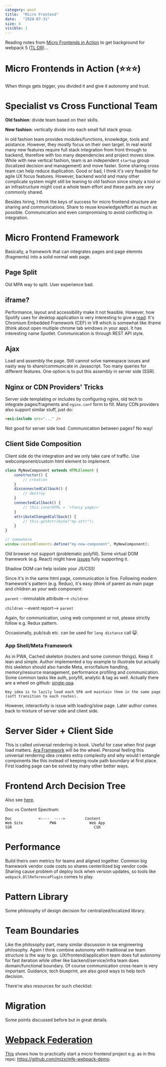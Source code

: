 ```yaml
---
category: post
title:  "Micro Frontend"
date:   "2020-07-31"
size: 4
visible: 1
---
```

Reading notes from [Micro Frontends in Action](https://www.manning.com/books/micro-frontends-in-action) to get background for webpack 5 ([TL;DR](#nowait))...

# Micro Frontends in Action (⭐⭐⭐)
When things gets bigger, you divided it and give it autonomy and trust.


# Specialist vs Cross Functional Team
**Old fashion**: divide team based on their skills.

**New fashion**: vertically divide into each small full stack group.

In old fashion team provides modules/functions, knowledge, tools and asistance. However, they mostly focus on their own target. In real world many new features require full stack integration from front through to backend, therefore with too many dependencies and project moves slow. While with new vertical fashion, team is an independent `startup` group (localized decision and management) and move faster. Some sharing cross team can help reduce duplication. Good or bad, I think it's very feasible for agile UX focus features. However, backend world and many other complicate system might still be leaning to old fashion since simply a tool or an infrastructure might cost a whole team effort and these parts are very commonly shared.

Besides hiring, I think the keys of success for micro frontend structure are sharing and communications. Share to reuse knowledge/effort as much as possible. Communication and even compromising to avoid conflicting in integration.

# Micro Frontend Framework
Basically, a framework that can integrates pages and page elemnts (fragments) into a solid normal web page. 

## Page Split
Old MPA way to split. User experience bad.

## iframe?
Performance, layout and accessibility make it not feasible. However, how Spotify uses for desktop application is very interesting to give a [read](https://www.quora.com/How-is-JavaScript-used-within-the-Spotify-desktop-application-Is-it-packaged-up-and-run-locally-only-retrieving-the-assets-as-and-when-needed-What-JavaScript-VM-is-used/answer/Mattias-Petter-Johansson). It's Chromium Embedded Framework (CEF) in V8 which is somewhat like iframe (think about open multiple chrome tab windows in your app). It has interesting name Spotlet. Communication is through REST API style.

## Ajax
Load and assembly the page. Still cannot solve namespace issues and nasty way to share/communicate in Javascript. Too many queries for different features. One option is to put this assembly in server side (SSR).

## Nginx or CDN Providers' Tricks
Server side templating or includes by configuring nginx, old tech to integrate pages/fragments and `nginx.conf` form to fill. Many CDN providers also support similar stuff, just do: 
```html
<esi:include src="..." />
```
Not good for server side load. Communication between pages? No way!

## Client Side Composition
Client side do the integration and we only take care of traffic. Use webcomponent/custom html element to implement. 
```javascript
class MyNewComponent extends HTMLElement {
    constructor() {
        // creation
    }
    disconnectedCallback() {
        // destroy
    }
    connectedCallback() {
        // this.innerHTML = `<fancy page/>`
    }
    attributeChangedCallback() {
        // this.getAttribute("my-attr");
    }
}

// somewhere
window.customElements.define("my-new-component", MyNewComponent);
```

Old browser not support (problematic polyfill). Some virtual DOM framework (e.g. React) might have [issues](https://custom-elements-everywhere.com/#react) fully supporting it.

Shadow DOM can help isolate your JS/CSS!

Since it's in the same html page, communication is fine. Following modern framework's pattern (e.g. Redux), it's easy (think of parent as main page and children as your web component:

`parent` --immutable attribute--> `children` 

`children` --event report--> `parent` 

Again, for communication, using web component or not, please strictly follow e.g. Redux pattern.

Occasionally, pub/sub etc. can be used for `long distance` call 😺. 

### App Shell/Meta Framework
As in PWA, Cached skeleton (routers and some common things). Keep it lean and simple. Author implemented a toy example to illustrate but actually this skeleton should also handle Meta, error/failure handling, memory/resource management, performance profiling and communication. Some common tasks like auth, polyfill, analytic & tag as well. Actually there are a wheel on github: [single-spa](https://github.com/single-spa/single-spa). 

```
Key idea is to lazily load each SPA and maintain them in the same page (soft transition to each routes).
```

However, interactivity is issue with loading/slow page. Later author comes back to mixture of server side and client side.

# Server Sider + Client Side
This is called universal rendering in book. Useful for case when first page load matters. [Ara Framework](https://ara-framework.github.io/website/) will be the wheel.
Personal feeling this universal rendering idea creates extra complexity and why would I entangle components like this instead of keeping route path boundary at first place. First loading page can be solved by many other better ways.

# Frontend Arch Decision Tree
Also see [here](https://www.angulararchitects.io/aktuelles/a-software-architects-approach-towards/).

Doc vs Content Spectrum:

```
Doc            <----  ---->         Content
Web Site            PWA               Web App
SSR                                     CSR
```

# Performance
Build theirs own metrics for teams and aligned together. Common big framework vendor code costs so shares centerilized big vendor code. Sharing cause problem of deploy lock when version updates, so tools like `webpack.DllReferencePlugin` comes to play. 

# Pattern Library
Some philosophy of design decision for centralized/localized library. 

# Team Boundaries
Like the philosophy part, many similar discussion in sw engineering philosophy. Again I think combine autonomy with traditional sw team structure is the way to go. UX/frontend/application team does full autonomy for fast iteration while other like backend/service/infra team does domain/functional boundary. Of course communication cross-team is very important. Guidance, tech blueprint, are also good ways to help tech decision.

There're also resources for such checklist:

# Migration
Some points discussed before but in great details.

<div id='nowait'/>

# [Webpack Federation](https://webpack.js.org/concepts/module-federation/)

[This](https://indepth.dev/posts/1173/webpack-5-module-federation-a-game-changer-in-javascript-architecture) shows how to practically start a micro frontend project e.g. as in this repo: https://github.com/mizx/mfe-webpack-demo.
